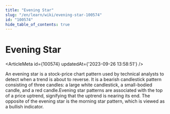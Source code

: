 ```yaml
---
title: "Evening Star"
slug: "/en/learn/wiki/evening-star-100574"
id: "100574"
hide_table_of_contents: true
---
```



# Evening Star

<ArticleMeta id={100574} updatedAt={'2023-09-26 13:58:51'} />
<div className='border-solid border-b border-t-0 my-4 border-[var(--ifm-color-gray-300)]' />

An evening star is a stock-price chart pattern used by technical analysts to detect when a trend is about to reverse. It is a bearish candlestick pattern consisting of three candles: a large white candlestick, a small-bodied candle, and a red candle.Evening star patterns are associated with the top of a price uptrend, signifying that the uptrend is nearing its end. The opposite of the evening star is the morning star pattern, which is viewed as a bullish indicator.
